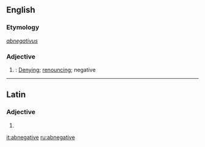 ==English==

===Etymology===
{{etyl|la|en}} ''[[abnegativus]]''

===Adjective===
{{en-adj}}

# {{label|en|obsolete|rare}}: [[denying|Denying]]; [[renouncing]]; negative
#: {{rfquotek|Clarke}}

----

==Latin==

===Adjective===
{{la-adj-form|abnegātīve}}

# {{inflection of|abnegātīvus||voc|m|s|lang=la}}

[[it:abnegative]]
[[ru:abnegative]]